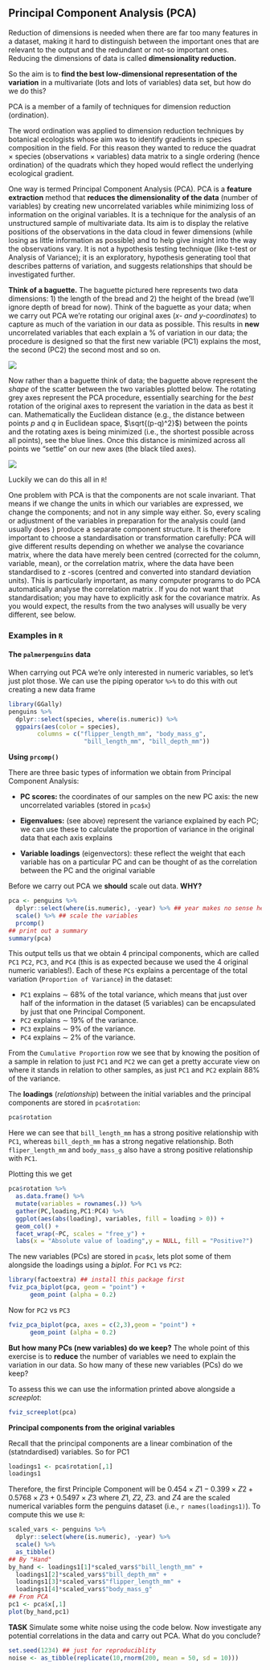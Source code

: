 ## Principal Component Analysis (PCA)

Reduction of dimensions is needed when there are far too many features in a dataset, making it hard to distinguish between the important ones that are relevant to the output and the redundant or not-so important ones. Reducing the dimensions of data is called **dimensionality reduction.**

So the aim is to **find the best low-dimensional representation of the variation** in a multivariate (lots and lots of variables) data set, but how do we do this? 

PCA is a member of a family of techniques for dimension reduction (ordination).

The word ordination was applied to dimension reduction techniques by botanical ecologists whose aim was to identify gradients in species composition in the field. For this reason they wanted to reduce the quadrat × species (observations × variables) data matrix to a single ordering (hence ordination) of the quadrats which they hoped would reflect the underlying ecological gradient.

One way is termed Principal Component Analysis (PCA). PCA is a **feature extraction** method that **reduces the dimensionality of the data** (number of variables) by creating new uncorrelated variables while minimizing loss of information on the original variables. It is a technique for the analysis of an unstructured sample of multivariate data. Its aim is to display the relative positions of the observations in the data cloud in fewer dimensions (while losing as little information as possible) and to help give insight into the way the observations vary. It is not a hypothesis testing technique (like t-test or Analysis of Variance); it is an exploratory, hypothesis generating tool that describes patterns of variation, and suggests relationships that should be investigated further.


**Think of a baguette.** The baguette pictured here represents two data dimensions: 1) the length of the bread and 2) the height of the bread (we'll ignore depth of bread for now). Think of the baguette as your data; when we carry out PCA we're rotating our original axes (*x- and y-coordinates*) to capture as much of the variation in our data as possible. This results in **new** uncorrelated variables that each explain a \% of variation in our data; the procedure is designed so that the first new variable (PC1) explains the most, the second (PC2) the second most and so on.

![](https://raw.githubusercontent.com/cmjt/statbiscuits/master/figs_n_gifs/pca.gif)


Now rather than a baguette think of data; the baguette above represent the *shape* of the scatter between the two variables plotted below. The rotating grey axes represent the PCA procedure, essentially searching for the *best* rotation of the original axes to represent the variation in the data as best it can. Mathematically the Euclidean distance (e.g., the distance between points $p$ and $q$ in Euclidean space, $\sqrt{(p-q)^2}$) between the points and the rotating axes is being minimized (i.e., the shortest possible across all points), see the blue lines. Once this distance is minimized across all points we "settle" on our new axes (the black tiled axes).

![](https://raw.githubusercontent.com/cmjt/statbiscuits/master/figs_n_gifs/perp.gif)

Luckily we can do this all in `R`!


One problem with PCA is that the components are not scale invariant. That means if we change
the units in which our variables are expressed, we change the components; and not in any simple
way either. So, every scaling or adjustment of the variables in preparation for the analysis could
(and usually does ) produce a separate component structure. It is therefore important to choose a standardisation or transformation carefully: PCA will give different results depending on whether we
analyse the covariance matrix, where the data have merely been centred (corrected for the column,
variable, mean), or the correlation matrix, where the data have been standardised to z -scores
(centred and converted into standard deviation units). This is particularly important, as many
computer programs to do PCA automatically analyse the correlation matrix . If you do not want that
standardisation; you may have to explicitly ask for the covariance matrix. As you would expect, the
results from the two analyses will usually be very different, see below.



### Examples in `R` 

#### The `palmerpenguins` data

When carrying out PCA we're only interested in numeric variables, so let's just plot those. We can use the piping operator `%>%` to do this with out creating a new data frame

```r
library(GGally)
penguins %>%
  dplyr::select(species, where(is.numeric)) %>% 
  ggpairs(aes(color = species),
        columns = c("flipper_length_mm", "body_mass_g", 
                     "bill_length_mm", "bill_depth_mm")) 

```


**Using `prcomp()`**

There are three basic types of information we obtain from Principal Component Analysis:

  + **PC scores:**  the coordinates of our samples on the new PC axis: the new uncorrelated variables (stored in `pca$x`)

  + **Eigenvalues:** (see above) represent the variance explained by each PC; we can use these to calculate the proportion of variance in the original data that each axis explains

  + **Variable loadings** (eigenvectors): these reflect the weight that each variable has on a particular PC and can be thought of as the correlation between the PC and the original variable
  
Before we carry out PCA we **should** scale out data. **WHY?**
  
```r
pca <- penguins %>% 
  dplyr::select(where(is.numeric), -year) %>% ## year makes no sense here so we remove it and keep the other numeric variables
  scale() %>% ## scale the variables
  prcomp()
## print out a summary
summary(pca)
```
  
This output tells us that we obtain 4 principal components, which are called `PC1` `PC2`, `PC3`, and `PC4` (this is as expected because we used the 4 original numeric variables!). Each of these `PC`s explains a percentage of the total variation (`Proportion of Variance`) in the dataset: 
 
 + `PC1` explains $\sim$ 68\% of the total variance, which means that just over half of the information in the dataset 
 (5 variables) can be encapsulated by just that one Principal Component. 
 + `PC2` explains $\sim$ 19\% of the variance.
 + `PC3` explains $\sim$ 9\% of the variance.
 + `PC4` explains $\sim$ 2\% of the variance.
 
 
From the `Cumulative Proportion` row we see that by knowing the position of a sample in relation to just `PC1` and `PC2` we can get a pretty accurate view on where it stands in relation to other samples, as just `PC1` and `PC2`  explain 88\% of the variance.


The **loadings** (*relationship*) between the initial variables and the principal components are stored in `pca$rotation`:

```r
pca$rotation
```

Here we can see that `bill_length_mm` has a strong positive relationship with `PC1`, whereas `bill_depth_mm` has a strong negative relationship. Both `fliper_length_mm` and `body_mass_g` also have a strong positive relationship with `PC1`. 

Plotting this we get

```r
pca$rotation %>%
  as.data.frame() %>%
  mutate(variables = rownames(.)) %>%
  gather(PC,loading,PC1:PC4) %>%
  ggplot(aes(abs(loading), variables, fill = loading > 0)) +
  geom_col() +
  facet_wrap(~PC, scales = "free_y") +
  labs(x = "Absolute value of loading",y = NULL, fill = "Positive?") 

```

  
The new variables (PCs) are stored in `pca$x`, lets plot some of them alongside the loadings using a *biplot*. For `PC1` vs `PC2`:

```r
library(factoextra) ## install this package first
fviz_pca_biplot(pca, geom = "point") +
      geom_point (alpha = 0.2)
```

Now for `PC2` vs `PC3`

```r
fviz_pca_biplot(pca, axes = c(2,3),geom = "point") +
      geom_point (alpha = 0.2)
```

**But how many PCs (new variables) do we keep?** The whole point of this exercise is to **reduce** the number of variables we need to explain the variation in our data. So how many of these new variables (PCs) do we keep?

To assess this we can use the information printed above alongside a *screeplot*:

```r
fviz_screeplot(pca)

```

**Principal components from the original variables**

Recall that the principal components are a linear combination of the (statndardised) variables. So for PC1

```r
loadings1 <- pca$rotation[,1]
loadings1
```

Therefore, the first Principle Component will be $0.454\times Z1 -0.399 \times Z2 + 0.5768 \times Z3 + 0.5497 \times Z3$ where $Z1$, $Z2$, $Z3$. and $Z4$ are the scaled numerical variables form the penguins dataset (i.e., `r names(loadings1)`). To compute this we use `R`:

```r
scaled_vars <- penguins %>% 
  dplyr::select(where(is.numeric), -year) %>% 
  scale() %>%
  as_tibble()
## By "Hand"
by_hand <- loadings1[1]*scaled_vars$"bill_length_mm" + 
  loadings1[2]*scaled_vars$"bill_depth_mm" + 
  loadings1[3]*scaled_vars$"flipper_length_mm" + 
  loadings1[4]*scaled_vars$"body_mass_g"
## From PCA
pc1 <- pca$x[,1]
plot(by_hand,pc1)
```



<div class="alert alert-warning">
  <strong>TASK</strong> Simulate some white noise using the code below. Now investigate any potential correlations in the data and carry out PCA. What do you conclude?
```r
set.seed(1234) ## just for reproduciblity
noise <- as_tibble(replicate(10,rnorm(200, mean = 50, sd = 10)))
```
</div>


